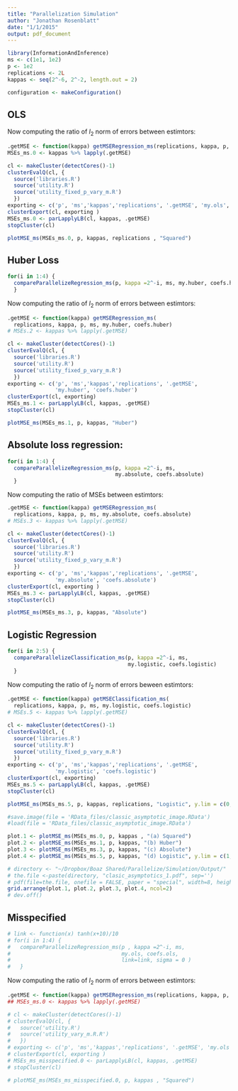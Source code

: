 ```yaml
---
title: "Parallelization Simulation"
author: "Jonathan Rosenblatt"
date: "1/1/2015"
output: pdf_document
---
```

```r
library(InformationAndInference)
ms <- c(1e1, 1e2)
p <- 1e2
replications <- 2L
kappas <- seq(2^-6, 2^-2, length.out = 2)
```


```r
configuration <- makeConfiguration() 
```


## OLS

Now computing the ratio of $l_2$ norm of errors between estimtors:
```r
.getMSE <- function(kappa) getMSERegression_ms(replications, kappa, p, ms, my.ols, coefs.ols)
MSEs_ms.0 <- kappas %>% lapply(.getMSE)
```

```r
cl <- makeCluster(detectCores()-1)
clusterEvalQ(cl, {
  source('libraries.R')
  source('utility.R')
  source('utility_fixed_p_vary_m.R')
  })
exporting <- c('p', 'ms','kappas','replications', '.getMSE', 'my.ols', 'coefs.ols')
clusterExport(cl, exporting )
MSEs_ms.0 <- parLapplyLB(cl, kappas, .getMSE)
stopCluster(cl)
```


```r
plotMSE_ms(MSEs_ms.0, p, kappas, replications , "Squared")
```




## Huber Loss
```r
for(i in 1:4) {
  compareParallelizeRegression_ms(p, kappa =2^-i, ms, my.huber, coefs.huber)
  }
```


Now computing the ratio of $l_2$ norm of errors between estimtors:
```r
.getMSE <- function(kappa) getMSERegression_ms(
  replications, kappa, p, ms, my.huber, coefs.huber)
# MSEs.2 <- kappas %>% lapply(.getMSE)

cl <- makeCluster(detectCores()-1)
clusterEvalQ(cl, {
  source('libraries.R')
  source('utility.R')
  source('utility_fixed_p_vary_m.R')
  })
exporting <- c('p', 'ms','kappas','replications', '.getMSE', 
               'my.huber', 'coefs.huber')
clusterExport(cl, exporting)
MSEs_ms.1 <- parLapplyLB(cl, kappas, .getMSE)
stopCluster(cl)
```

```r
plotMSE_ms(MSEs_ms.1, p, kappas, "Huber")
```



## Absolute loss regression:
```r
for(i in 1:4) {
  compareParallelizeRegression_ms(p, kappa =2^-i, ms, 
                                  my.absolute, coefs.absolute)
  }
```


Now computing the ratio of MSEs between estimtors:
```r
.getMSE <- function(kappa) getMSERegression_ms(
  replications, kappa, p, ms, my.absolute, coefs.absolute)
# MSEs.3 <- kappas %>% lapply(.getMSE)

cl <- makeCluster(detectCores()-1)
clusterEvalQ(cl, {
  source('libraries.R')
  source('utility.R')
  source('utility_fixed_p_vary_m.R')
  })
exporting <- c('p', 'ms','kappas','replications', '.getMSE',
               'my.absolute', 'coefs.absolute')
clusterExport(cl, exporting )
MSEs_ms.3 <- parLapplyLB(cl, kappas, .getMSE)
stopCluster(cl)
```

```r
plotMSE_ms(MSEs_ms.3, p, kappas, "Absolute")
```




## Logistic Regression
```r
for(i in 2:5) {
  compareParallelizeClassification_ms(p, kappa =2^-i, ms, 
                                      my.logistic, coefs.logistic)
  }
```


Now computing the ratio of $l_2$ norm of errors beween estimtors:
```r
.getMSE <- function(kappa) getMSEClassification_ms(
  replications, kappa, p, ms, my.logistic, coefs.logistic)
# MSEs.5 <- kappas %>% lapply(.getMSE)

cl <- makeCluster(detectCores()-1)
clusterEvalQ(cl, {
  source('libraries.R')
  source('utility.R')
  source('utility_fixed_p_vary_m.R')
  })
exporting <- c('p', 'ms','kappas','replications', '.getMSE', 
               'my.logistic', 'coefs.logistic')
clusterExport(cl, exporting)
MSEs_ms.5 <- parLapplyLB(cl, kappas, .getMSE)
stopCluster(cl)
```

```r
plotMSE_ms(MSEs_ms.5, p, kappas, replications, "Logistic", y.lim = c(0,20))
```




```r
#save.image(file = 'RData_files/classic_asymptotic_image.RData')
#load(file = 'RData_files/classic_asymptotic_image.RData')

plot.1 <- plotMSE_ms(MSEs_ms.0, p, kappas , "(a) Squared")
plot.2 <- plotMSE_ms(MSEs_ms.1, p, kappas, "(b) Huber")
plot.3 <- plotMSE_ms(MSEs_ms.3, p, kappas, "(c) Absolute")
plot.4 <- plotMSE_ms(MSEs_ms.5, p, kappas, "(d) Logistic", y.lim = c(1,20))

# directory <- "~/Dropbox/Boaz Shared/Parallelize/Simulation/Output/"
# the.file <-paste(directory, "clasic_asymptotics_1.pdf", sep='')
# pdf(file=the.file, onefile = FALSE, paper = "special", width=8, height=8)
grid.arrange(plot.1, plot.2, plot.3, plot.4, ncol=2)
# dev.off()
```


## Misspecified
```r
# link <- function(x) tanh(x+10)/10
# for(i in 1:4) {
#   compareParallelizeRegression_ms(p , kappa =2^-i, ms, 
#                                   my.ols, coefs.ols, 
#                                   link=link, sigma = 0 )
#   }
```


Now computing the ratio of $l_2$ norm of errors between estimtors:
```r
.getMSE <- function(kappa) getMSERegression_ms(replications, kappa, p, ms, my.ols, coefs.ols, link, sigma=10)
## MSEs_ms.0 <- kappas %>% lapply(.getMSE)
```

```r
# cl <- makeCluster(detectCores()-1)
# clusterEvalQ(cl, {
#   source('utility.R')
#   source('utility_vary_m.R.R')  
#   })
# exporting <- c('p', 'ms','kappas','replications', '.getMSE', 'my.ols', 'coefs.ols', 'link')
# clusterExport(cl, exporting )
# MSEs_ms_misspecified.0 <- parLapplyLB(cl, kappas, .getMSE)
# stopCluster(cl)
```


```r
# plotMSE_ms(MSEs_ms_misspecified.0, p, kappas , "Squared")
```

